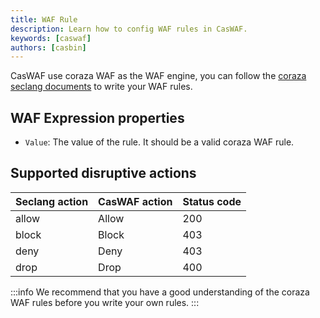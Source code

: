 ```yaml
---
title: WAF Rule
description: Learn how to config WAF rules in CasWAF.
keywords: [caswaf]
authors: [casbin]
---
```

CasWAF use coraza WAF as the WAF engine, you can follow the [coraza seclang documents](https://coraza.io/docs/seclang/) to write your WAF rules.

## WAF Expression properties

- `Value`: The value of the rule. It should be a valid coraza WAF rule.

## Supported disruptive actions

| Seclang action | CasWAF action | Status code |
| ----|------|---- |
| allow | Allow | 200 |
| block | Block | 403 |
| deny | Deny | 403 |
| drop | Drop | 400 |

:::info
We recommend that you have a good understanding of the coraza WAF rules before you write your own rules.
:::
